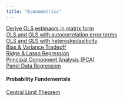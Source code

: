 ```yaml
---
title: "Econometrics"
---
```

[Derive OLS estimaors in matrix form](deriveOLS.html)  
[OLS and GLS with autocorrelation error terms](autocorrelation.html)  
[OLS and GLS with heteroskedasiticity](heteroskedasticity.html)  
[Bias & Variance Tradeoff](BiasVarianceTradeoff.html)  
[Ridge & Lasso Regression](RidgeLassoRegression.html)  
[Principal Component Analysis (PCA)](PCA.html)  
[Panel Data Regression](PanelData.html)  

#### Probability Fundementals
[Central Limit Theorem](CLM.html)